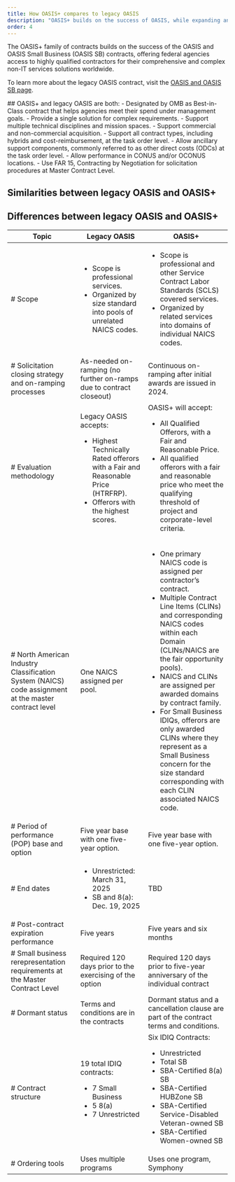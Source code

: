 ```yaml
---
title: How OASIS+ compares to legacy OASIS 
description: "OASIS+ builds on the success of OASIS, while expanding and streamlining its features. Learn more about how OASIS+ compares to its predecessor."
order: 4
---
```


The OASIS+ family of contracts builds on the success of the OASIS and OASIS Small Business (OASIS SB) contracts, offering federal agencies access to highly qualified contractors for their comprehensive and complex non-IT services solutions worldwide.

To learn more about the legacy OASIS contract, visit the [OASIS and OASIS SB page](https://www.gsa.gov/buy-through-us/products-and-services/professional-services/buy-services/oasis-and-oasis-small-business?topnav=buy-through-us).

<GradientBox>
##  OASIS+ and legacy OASIS are both: 
- Designated by OMB as Best-in-Class contract that helps agencies meet their spend under management goals.
- Provide a single solution for complex requirements.
- Support multiple technical disciplines and mission spaces.
- Support commercial and non-commercial acquisition.
- Support all contract types, including hybrids and cost-reimbursement, at the task order level.
- Allow ancillary support components, commonly referred to as other direct costs (ODCs) at the task order level.
- Allow performance in CONUS and/or OCONUS locations.
- Use FAR 15, Contracting by Negotiation for solicitation procedures at Master Contract Level.
</GradientBox>

## Similarities between legacy OASIS and OASIS+


## Differences between legacy OASIS and OASIS+
| Topic | Legacy OASIS | OASIS+
| --------------------------| --------------------------| --------------------------|
| # Scope | <ul> <li> Scope is professional services.</li> <li> Organized by size standard into pools of unrelated NAICS codes. </li> </ul> | <ul> <li> Scope is professional and other Service Contract Labor Standards (SCLS) covered services. </li> <li> Organized by related services into domains of individual NAICS codes. </li> </ul> |
| # Solicitation closing strategy and on-ramping processes | As-needed on-ramping (no further on-ramps due to contract closeout) | Continuous on-ramping after initial awards are issued in 2024. | 
| # Evaluation methodology | Legacy OASIS accepts: <ul> <li> Highest Technically Rated offerors with a Fair and Reasonable Price (HTRFRP).</li> <li> Offerors with the highest scores.</li> </ul> | OASIS+ will accept: <ul> <li> All Qualified Offerors, with a Fair and Reasonable Price. </li> <li> All qualified offerors with a fair and reasonable price who meet the qualifying threshold of project and corporate-level criteria. </li> </ul> |
| # North American Industry Classification System (NAICS) code assignment at the master contract level | One NAICS assigned per pool. | <ul> <li> One primary NAICS code is assigned per contractor’s contract. </li> <li> Multiple Contract Line Items (CLINs) and corresponding NAICS codes within each Domain (CLINs/NAICS are the fair opportunity pools). </li> <li> NAICS and CLINs are assigned per awarded domains by contract family. </li> <li> For Small Business IDIQs, offerors are only awarded CLINs where they represent as a Small Business concern for the size standard corresponding with each CLIN associated NAICS code. </li> </ul> | 
| # Period of performance (POP) base and option | Five year base with one five-year option. | Five year base with one five-year option. |
| # End dates | <ul> <li> Unrestricted: March 31, 2025 </li> <li> SB and 8(a): Dec. 19, 2025 </li> </ul> | TBD | 
| # Post-contract expiration performance | Five years | Five years and six months | 
| # Small business rerepresentation requirements at the Master Contract Level | Required 120 days prior to the exercising of the option | Required 120 days prior to five-year anniversary of the individual contract | 
| # Dormant status | Terms and conditions are in the contracts | Dormant status and a cancellation clause are part of the contract terms and conditions. | 
| # Contract structure | 19 total IDIQ contracts: <ul> <li> 7 Small Business </li> <li> 5 8(a) </li> <li> 7 Unrestricted </li> </ul> | Six IDIQ Contracts: <ul> <li> Unrestricted </li> <li> Total SB </li> <li> SBA-Certified 8(a) SB </li> <li> SBA-Certified HUBZone SB </li><li> SBA-Certified Service-Disabled Veteran-owned SB </li><li> SBA-Certified Women-owned SB </li> </ul> | 
| # Ordering tools | Uses multiple programs | Uses one program,  Symphony | 












